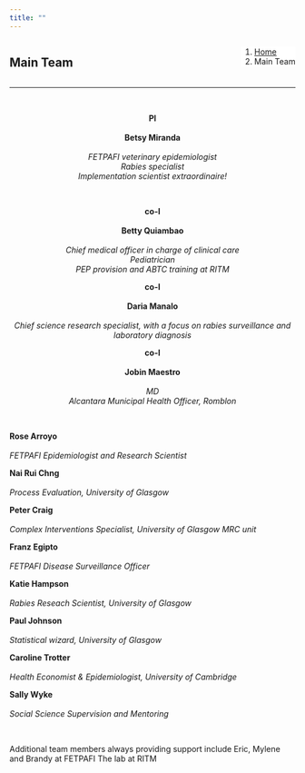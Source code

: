 ```yaml
---
title: ""
---
```


<!--Add a loading bar!-->
<script src="pace.js"></script>
<link href="pace_loadbar_loading.css" rel="stylesheet" />

<!--Create a block for title and breadcrumbs to appear on same line-->
<div style="width: 100%; display: inline-block;">
<div style="float: left; ">
# Main Team
</div>
<div style="float: right;">
<ol class="breadcrumb" style="background-color:white;">
  <li class="breadcrumb-item"><a href="index.html">Home</a></li>
  <li class="breadcrumb-item active">Main Team</li>
</ol>
</div>
</div>
<hr class="hr-orange">

<br>

<!--Begin page content!-->

<center>

<!--Betsy!-->
<div class="hvrbox hvrbox_background" style="background-image: url(img/team/no_pic.jpg);">
<div class="hvrbox-layer_top">
<div class="hvrbox-text">
<b>PI</b><br><br>
<b>Betsy Miranda</b><br><br>
<em>FETPAFI veterinary epidemiologist</em><br>
<em>Rabies specialist</em><br>
<em>Implementation scientist extraordinaire!</em><br>
</div>
</div>
</div>

<br>

<!--Betty!-->
<div class="hvrbox hvrbox_background" style="background-image: url(img/team/no_pic.jpg);">
<div class="hvrbox-layer_top">
<div class="hvrbox-text">
<b>co-I</b><br><br>
<b>Betty Quiambao</b><br><br>
<em>Chief medical officer in charge of clinical care</em><br>
<em>Pediatrician</em><br>
<em>PEP provision and ABTC training at RITM</em><br>
</div>
</div>
</div>
<!--Daria!-->
<div class="hvrbox hvrbox_background" style="background-image: url(img/team/no_pic.jpg);">
<div class="hvrbox-layer_top">
<div class="hvrbox-text">
<b>co-I</b><br><br>
<b>Daria Manalo</b><br><br>
<em>Chief science research specialist, with a focus on rabies surveillance and laboratory diagnosis</em><br>
</div>
</div>
</div>
<!--Jobin!-->
<div class="hvrbox hvrbox_background" style="background-image: url(img/team/no_pic.jpg);">
<div class="hvrbox-layer_top">
<div class="hvrbox-text">
<b>co-I</b><br><br>
<b>Jobin Maestro</b><br><br>
<em>MD</em><br>
<em>Alcantara Municipal Health Officer, Romblon</em><br>
</div>
</div>
</div>

<br>

</center>

<!--Rose!-->
<div class="hvrbox hvrbox_background" style="background-image: url(img/team/no_pic.jpg);">
<div class="hvrbox-layer_top">
<div class="hvrbox-text">
<b>Rose Arroyo</b><br><br>
<em>FETPAFI Epidemiologist and Research Scientist</em><br>
</div>
</div>
</div>
<!--Nai!-->
<div class="hvrbox hvrbox_background" style="background-image: url(img/team/no_pic.jpg);">
<div class="hvrbox-layer_top">
<div class="hvrbox-text">
<b>Nai Rui Chng</b><br><br>
<em>Process Evaluation, University of Glasgow</em><br>
</div>
</div>
</div>
<!--Peter!-->
<div class="hvrbox hvrbox_background" style="background-image: url(img/team/no_pic.jpg);">
<div class="hvrbox-layer_top">
<div class="hvrbox-text">
<b>Peter Craig</b><br><br>
<em>Complex Interventions Specialist, University of Glasgow MRC unit</em><br>
</div>
</div>
</div>
<!--Franz!-->
<div class="hvrbox hvrbox_background" style="background-image: url(img/team/no_pic.jpg);">
<div class="hvrbox-layer_top">
<div class="hvrbox-text">
<b>Franz Egipto</b><br><br>
<em>FETPAFI Disease Surveillance Officer</em><br>
</div>
</div>
</div>
<!--Katie!-->
<div class="hvrbox hvrbox_background" style="background-image: url(img/team/no_pic.jpg);">
<div class="hvrbox-layer_top">
<div class="hvrbox-text">
<b>Katie Hampson</b><br><br>
<em>Rabies Reseach Scientist, University of Glasgow</em><br>
</div>
</div>
</div>
<!--Paul!-->
<div class="hvrbox hvrbox_background" style="background-image: url(img/team/no_pic.jpg);">
<div class="hvrbox-layer_top">
<div class="hvrbox-text">
<b>Paul Johnson</b><br><br>
<em>Statistical wizard, University of Glasgow</em><br>
</div>
</div>
</div>
<!--Caroline!-->
<div class="hvrbox hvrbox_background" style="background-image: url(img/team/no_pic.jpg);">
<div class="hvrbox-layer_top">
<div class="hvrbox-text">
<b>Caroline Trotter</b><br><br>
<em>Health Economist & Epidemiologist, University of Cambridge</em><br>
</div>
</div>
</div>
<!--Sally!-->
<div class="hvrbox hvrbox_background" style="background-image: url(img/team/no_pic.jpg);">
<div class="hvrbox-layer_top">
<div class="hvrbox-text">
<b>Sally Wyke</b><br><br>
<em>Social Science Supervision and Mentoring</em><br>
</div>
</div>
</div>

<br>

Additional team members always providing support include Eric, Mylene and Brandy at FETPAFI
The lab at RITM

<br><br>